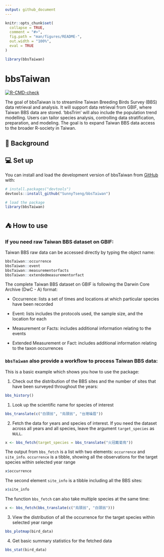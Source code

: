 ```yaml
---
output: github_document
---
```


<!-- README.md is generated from README.Rmd. Please edit that file -->

```r
knitr::opts_chunk$set(
  collapse = TRUE,
  comment = "#>",
  fig.path = "man/figures/README-",
  out.width = "100%",
  eval = TRUE
)

library(bbsTaiwan)
```

# bbsTaiwan

<!-- badges: start -->

[![R-CMD-check](https://github.com/SunnyTseng/bbsTaiwan/actions/workflows/R-CMD-check.yaml/badge.svg)](https://github.com/SunnyTseng/bbsTaiwan/actions/workflows/R-CMD-check.yaml)

<!-- badges: end -->

The goal of bbsTaiwan is to streamline Taiwan Breeding Birds Survey (BBS) data retrieval and analysis. It will support data retrieval from GBIF, where Taiwan BBS data are stored. ‘bbsTrim’ will also include the population trend modelling. Users can tailor species analysis, controlling data stratification, preparation, and modeling. The goal is to expand Taiwan BBS data access to the broader R-society in Taiwan.

## 📑 Background

## 💻 Set up

You can install and load the development version of bbsTaiwan from [GitHub](https://github.com/) with:

```r
# install.packages("devtools")
devtools::install_github("SunnyTseng/bbsTaiwan")

# load the package
library(bbsTaiwan)
```

## ⛺ How to use

### If you need raw Taiwan BBS dataset on GBIF:

Taiwan BBS raw data can be accessed directly by typing the object name:

```r
bbsTaiwan::occurrence
bbsTaiwan::event
bbsTaiwan::measurementorfacts
bbsTaiwan::extendedmeasurementorfact
```

The complete Taiwan BBS dataset on GBIF is following the Darwin Core Archive (DwC - A) format:

-   Occurrence: lists a set of times and locations at which particular species have been recorded

-   Event: lists includes the protocols used, the sample size, and the location for each

-   Measurement or Facts: includes additional information relating to the events

-   Extended Measurement or Fact: includes additional information relating to the taxon occurrences

### `bbsTaiwan` also provide a workflow to process Taiwan BBS data:

This is a basic example which shows you how to use the package:

1.  Check out the distribution of the BBS sites and the number of sites that have been surveyed throughout the years:

```r
bbs_history()
```

1.  Look up the scientific name for species of interest

```r
bbs_translate(c("白頭翁", "烏頭翁", "台灣噪眉"))
```

2.  Fetch the data for years and species of interest. If you need the dataset across all years and all species, leave the argument `target_species` as `NULL`.

```r
x <- bbs_fetch(target_species = bbs_translate("火冠戴菊鳥"))
```

The output from `bbs_fetch` is a list with two elements: `occurrence` and `site_info`. `occurrence` is a tibble, showing all the observations for the target species within selected year range

```r
x$occurrence
```

The second element `site_info` is a tibble including all the BBS sites:

```r
x$site_info
```

The function `bbs_fetch` can also take multiple species at the same time:

```r
x <- bbs_fetch(bbs_translate(c("烏頭翁", "白頭翁")))
```

3.  View the distribution of all the occurrence for the target species within selected year range

```r
bbs_plotmap(bird_data)
```

4.  Get basic summary statistics for the fetched data

```r
bbs_stat(bird_data)
```
